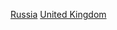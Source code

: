 {{Commonscat|Relations of Russia and the United Kingdom}}

[[Category:英國雙邊關係|Russia]]
[[Category:俄羅斯雙邊關係|United Kingdom]]